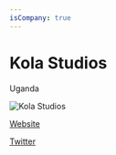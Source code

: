 ```yaml
---
isCompany: true
---
```


# Kola Studios

<Location>

Uganda

</Location>

![Kola Studios](http://kolastudios.com/wp-content/uploads/2018/03/ks-logo-v-b.png)

<Website>

[Website](http://kolastudios.com)

[Twitter](https://twitter.com/kolastudios)

</Website>
